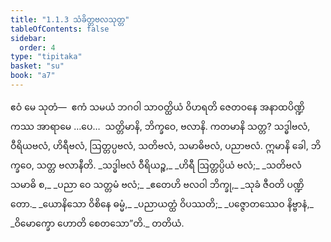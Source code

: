 ```yaml
---
title: "1.1.3 သံခိတ္တဗလသုတ္တ"
tableOfContents: false
sidebar:
  order: 4
type: "tipitaka"
basket: "su"
book: "a7"
---
```



<DynamicBreadcrumb />

<Division number="3" book="a7">

<Paragraph number="9" book="a7">
ဧဝံ မေ သုတံ—  ဧကံ သမယံ ဘဂဝါ သာဝတ္ထိယံ ဝိဟရတိ ဇေတဝနေ အနာထပိဏ္ဍိကဿ အာရာမေ …ပေ…  သတ္တိမာနိ, ဘိက္ခဝေ, ဗလာနိ. ကတမာနိ သတ္တ? သဒ္ဓါဗလံ, ဝီရိယဗလံ, ဟိရီဗလံ, ဩတ္တပ္ပဗလံ, သတိဗလံ, သမာဓိဗလံ, ပညာဗလံ. ဣမာနိ ခေါ, ဘိက္ခဝေ, သတ္တ ဗလာနီတိ.
</Paragraph>

<Paragraph number="10" type="verses" book="a7">
_သဒ္ဓါဗလံ ဝီရိယဉ္စ,_  
_ဟိရီ ဩတ္တပ္ပိယံ ဗလံ;_  
_သတိဗလံ သမာဓိ စ,_  
_ပညာ ဝေ သတ္တမံ ဗလံ;_  
_ဧတေဟိ ဗလဝါ ဘိက္ခု,_  
_သုခံ ဇီဝတိ ပဏ္ဍိတော._  

</Paragraph>

<Paragraph number="11" type="verses" book="a7">
_ယောနိသော ဝိစိနေ ဓမ္မံ,_  
_ပညာယတ္ထံ ဝိပဿတိ;_  
_ပဇ္ဇောတဿေဝ နိဗ္ဗာနံ,_  
_ဝိမောက္ခော ဟောတိ စေတသော”တိ._  


</Paragraph>
</Division>

<Paragraph number="12" type="center" book="a7">
တတိယံ.
</Paragraph>